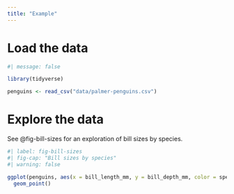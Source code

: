 ```yaml
---
title: "Example"
---
```


# Load the data

```r
#| message: false

library(tidyverse)

penguins <- read_csv("data/palmer-penguins.csv")
```


# Explore the data

See @fig-bill-sizes for an exploration of bill sizes by species.

```r
#| label: fig-bill-sizes
#| fig-cap: "Bill sizes by species"
#| warning: false

ggplot(penguins, aes(x = bill_length_mm, y = bill_depth_mm, color = species)) +
  geom_point()
```

